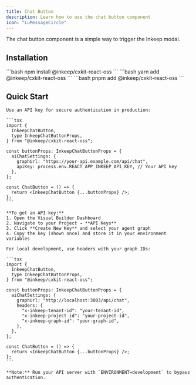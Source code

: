 ```yaml
---
title: Chat Button
description: Learn how to use the chat button component
icon: "LuMessageCircle"
---
```


The chat button component is a simple way to trigger the Inkeep modal.

## Installation

<Tabs>
  <Tab title="npm">```bash npm install @inkeep/cxkit-react-oss ```</Tab>
  <Tab title="yarn">```bash yarn add @inkeep/cxkit-react-oss ```</Tab>
  <Tab title="pnpm">```bash pnpm add @inkeep/cxkit-react-oss ```</Tab>
</Tabs>

## Quick Start

<Tabs>
  <Tab title="Production">
    
    Use an API key for secure authentication in production:
    
    ```tsx
    import {
      InkeepChatButton,
      type InkeepChatButtonProps,
    } from "@inkeep/cxkit-react-oss";

    const buttonProps: InkeepChatButtonProps = {
      aiChatSettings: {
        graphUrl: "https://your-api.example.com/api/chat",
        apiKey: process.env.REACT_APP_INKEEP_API_KEY, // Your API key
      },
    };

    const ChatButton = () => {
      return <InkeepChatButton {...buttonProps} />;
    };
    ```
    
    **To get an API key:**
    1. Open the Visual Builder Dashboard
    2. Navigate to your Project → **API Keys**
    3. Click **Create New Key** and select your agent graph
    4. Copy the key (shown once) and store it in your environment variables
  </Tab>
  
  <Tab title="Development">
    
    For local development, use headers with your graph IDs:
    
    ```tsx
    import {
      InkeepChatButton,
      type InkeepChatButtonProps,
    } from "@inkeep/cxkit-react-oss";

    const buttonProps: InkeepChatButtonProps = {
      aiChatSettings: {
        graphUrl: "http://localhost:3003/api/chat",
        headers: {
          "x-inkeep-tenant-id": "your-tenant-id",
          "x-inkeep-project-id": "your-project-id",
          "x-inkeep-graph-id": "your-graph-id",
        },
      },
    };

    const ChatButton = () => {
      return <InkeepChatButton {...buttonProps} />;
    };
    ```
    
    **Note:** Run your API server with `ENVIRONMENT=development` to bypass authentication.
  </Tab>
</Tabs>

